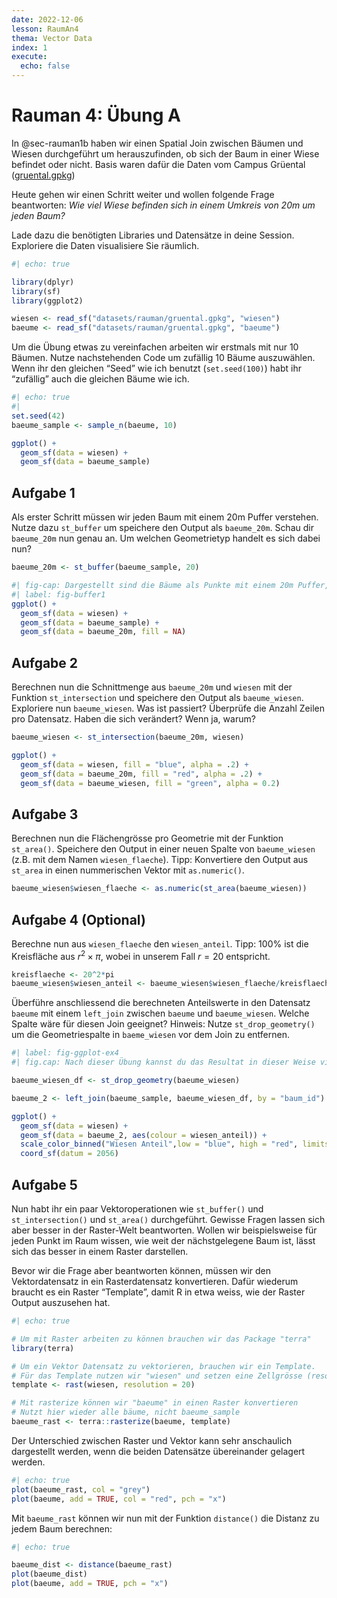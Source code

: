 ```yaml
---
date: 2022-12-06
lesson: RaumAn4
thema: Vector Data
index: 1
execute: 
  echo: false
---
```


# Rauman 4: Übung A

In @sec-rauman1b haben wir einen Spatial Join zwischen Bäumen und Wiesen durchgeführt um herauszufinden, ob sich der Baum in einer Wiese befindet oder nicht. Basis waren dafür die Daten vom Campus Grüental  ([gruental.gpkg](https://moodle.zhaw.ch/mod/resource/view.php?id=602277))

Heute gehen wir einen Schritt weiter und wollen folgende Frage beantworten: *Wie viel Wiese befinden sich in einem Umkreis von 20m um jeden Baum?*

Lade dazu die benötigten Libraries und Datensätze in deine Session. Exploriere die Daten visualisiere Sie räumlich.

```r
#| echo: true

library(dplyr)
library(sf)
library(ggplot2)

wiesen <- read_sf("datasets/rauman/gruental.gpkg", "wiesen")
baeume <- read_sf("datasets/rauman/gruental.gpkg", "baeume")
```

Um die Übung etwas zu vereinfachen arbeiten wir erstmals mit nur 10 Bäumen. Nutze nachstehenden Code um zufällig 10 Bäume auszuwählen. Wenn ihr den gleichen "Seed" wie ich benutzt (`set.seed(100)`) habt ihr "zufällig" auch die gleichen Bäume wie ich.

```r
#| echo: true
#| 
set.seed(42)
baeume_sample <- sample_n(baeume, 10)
```

```r
ggplot() +
  geom_sf(data = wiesen) +
  geom_sf(data = baeume_sample)
```

## Aufgabe 1

Als erster Schritt müssen wir jeden Baum mit einem 20m Puffer verstehen. Nutze dazu `st_buffer` um speichere den Output als `baeume_20m`. Schau dir `baeume_20m` nun genau an. Um welchen Geometrietyp handelt es sich dabei nun?

```r
baeume_20m <- st_buffer(baeume_sample, 20)
```

```r
#| fig-cap: Dargestellt sind die Bäume als Punkte mit einem 20m Puffer, sowie die Wiesen im Hintergrund.
#| label: fig-buffer1
ggplot() +
  geom_sf(data = wiesen) +
  geom_sf(data = baeume_sample) +
  geom_sf(data = baeume_20m, fill = NA)
```

## Aufgabe 2

Berechnen nun die Schnittmenge aus `baeume_20m` und `wiesen` mit der Funktion `st_intersection` und speichere den Output als `baeume_wiesen`. Exploriere nun `baeume_wiesen`. Was ist passiert? Überprüfe die Anzahl Zeilen pro Datensatz. Haben die sich verändert? Wenn ja, warum?

```r
baeume_wiesen <- st_intersection(baeume_20m, wiesen) 

ggplot() +
  geom_sf(data = wiesen, fill = "blue", alpha = .2) +
  geom_sf(data = baeume_20m, fill = "red", alpha = .2) +
  geom_sf(data = baeume_wiesen, fill = "green", alpha = 0.2) 
```

## Aufgabe 3

Berechnen nun die Flächengrösse pro Geometrie mit der Funktion `st_area()`. Speichere den Output in einer neuen Spalte von `baeume_wiesen` (z.B. mit dem Namen `wiesen_flaeche`). Tipp: Konvertiere den Output aus `st_area` in einen nummerischen Vektor mit `as.numeric()`.

```r
baeume_wiesen$wiesen_flaeche <- as.numeric(st_area(baeume_wiesen))
```

## Aufgabe 4 (Optional)

Berechne nun aus `wiesen_flaeche` den `wiesen_anteil`. Tipp: 100% ist die Kreisfläche aus $r^2\times \pi$, wobei in unserem Fall $r = 20$ entspricht.

```r
kreisflaeche <- 20^2*pi
baeume_wiesen$wiesen_anteil <- baeume_wiesen$wiesen_flaeche/kreisflaeche
```

Überführe anschliessend die berechneten Anteilswerte in den Datensatz `baeume` mit einem `left_join` zwischen `baeume` und `baeume_wiesen`. Welche Spalte wäre für diesen Join geeignet? Hinweis: Nutze `st_drop_geometry()` um die Geometriespalte in `baeme_wiesen` vor dem Join zu entfernen.

```r
#| label: fig-ggplot-ex4
#| fig.cap: Nach dieser Übung kannst du das Resultat in dieser Weise visualisieren.

baeume_wiesen_df <- st_drop_geometry(baeume_wiesen)

baeume_2 <- left_join(baeume_sample, baeume_wiesen_df, by = "baum_id")

ggplot() +
  geom_sf(data = wiesen) +
  geom_sf(data = baeume_2, aes(colour = wiesen_anteil)) +
  scale_color_binned("Wiesen Anteil",low = "blue", high = "red", limits = c(0,1), label = scales::label_percent()) +
  coord_sf(datum = 2056)
```



## Aufgabe 5 {#sec-raster-intro1}

Nun habt ihr ein paar Vektoroperationen wie `st_buffer()` und `st_intersection()` und `st_area()` durchgeführt. Gewisse Fragen lassen sich aber besser in der Raster-Welt beantworten. Wollen wir beispielsweise für jeden Punkt im Raum wissen, wie weit der nächstgelegene Baum ist, lässt sich das besser in einem Raster darstellen.

Bevor wir die Frage aber beantworten können, müssen wir den Vektordatensatz in ein Rasterdatensatz konvertieren. Dafür wiederum braucht es ein Raster "Template", damit R in etwa weiss, wie der Raster Output auszusehen hat. 

```r
#| echo: true

# Um mit Raster arbeiten zu können brauchen wir das Package "terra"
library(terra)

# Um ein Vektor Datensatz zu vektorieren, brauchen wir ein Template.
# Für das Template nutzen wir "wiesen" und setzen eine Zellgrösse (resolution)
template <- rast(wiesen, resolution = 20)

# Mit rasterize können wir "baeume" in einen Raster konvertieren
# Nutzt hier wieder alle bäume, nicht baeume_sample
baeume_rast <- terra::rasterize(baeume, template)
```

Der Unterschied zwischen Raster und Vektor kann sehr anschaulich dargestellt werden, wenn die beiden Datensätze übereinander gelagert werden.

```r
#| echo: true
plot(baeume_rast, col = "grey")
plot(baeume, add = TRUE, col = "red", pch = "x")
```

Mit `baeume_rast` können wir nun mit der Funktion `distance()` die Distanz zu jedem Baum berechnen:

```r
#| echo: true

baeume_dist <- distance(baeume_rast)
plot(baeume_dist)
plot(baeume, add = TRUE, pch = "x")
```

